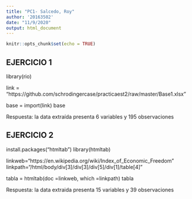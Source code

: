 ```yaml
---
title: "PC1- Salcedo, Roy"
author: '20163502'
date: "11/9/2020"
output: html_document
---
```


```r
knitr::opts_chunk$set(echo = TRUE)
```

## EJERCICIO 1

library(rio)

link = "https://github.com/schrodingercase/practicaest2/raw/master/Base1.xlsx"

base = import(link)
base

Respuesta: la data extraída presenta 6 variables y 195 observaciones

## EJERCICIO 2

install.packages("htmltab")
library(htmltab)

linkweb="https://en.wikipedia.org/wiki/Index_of_Economic_Freedom"
linkpath="/html/body/div[3]/div[3]/div[5]/div[1]/table[4]"

tabla = htmltab(doc =linkweb, which =linkpath)
tabla

Respuesta: la data extraida presenta 15 variables y 39 observaciones
